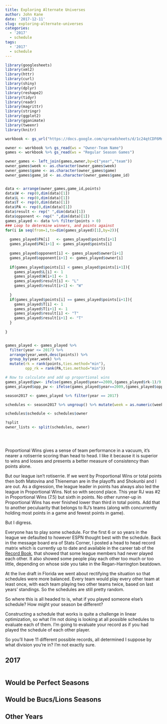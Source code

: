 ```yaml
---
title: Exploring Alternate Universes
author: John Kane
date: '2017-12-11'
slug: exploring-alternate-universes
categories:
  - '2017'
  - schedule
tags:
  - '2017'
  - schedule
---
```


```r
library(googlesheets)
library(xml2)
library(httr)
library(curl)
library(shiny)
library(dplyr)
library(reshape2)
library(tidyr)
library(readr)
library(magrittr)
library(stringr)
library(ggplot2)
library(gganimate)
library(tweenr)
library(knitr)

workbook <- gs_url("https://docs.google.com/spreadsheets/d/1c24qtCDF6MnL1I-nNG2ovymFB3fYj1NsWpLe3SGCbJs/pubhtml")

owner <- workbook %>% gs_read(ws = "Owner-Team Name")
games <- workbook %>% gs_read(ws = "Regular Season Games")

owner_games <- left_join(games,owner,by=c("year","team"))
owner_games$week <- as.character(owner_games$week)
owner_games$game <- as.character(owner_games$game)
owner_games$game_id <- as.character(owner_games$game_id)


data <- arrange(owner_games,game_id,points)
data$W <- rep(0,dim(data)[1])
data$L <- rep(0,dim(data)[1])
data$T <- rep(0,dim(data)[1])
data$PA <- rep(0,dim(data)[1])
data$result <- rep(" ",dim(data)[1])
data$opponent <- rep(" ",dim(data)[1])
games_played <- data %>% filter(points > 0)
### Loop to determine winners, and points against
for(i in seq(from=1,to=dim(games_played)[1],by=2)){
  
  games_played$PA[i]   <- games_played$points[i+1]
  games_played$PA[i+1] <- games_played$points[i]
  
  games_played$opponent[i] <- games_played$owner[i+1]
  games_played$opponent[i+1] <- games_played$owner[i]
  
  if(games_played$points[i] < games_played$points[i+1]){
    games_played$L[i] <- 1
    games_played$W[i+1] <- 1
    games_played$result[i] <- "L"
    games_played$result[i+1] <- "W"
    
  }
  if(games_played$points[i] == games_played$points[i+1]){
    games_played$T[i] <- 1
    games_played$T[i+1] <- 1
    games_played$result[i] <- "T"
    games_played$result[i+1] <- "T"
  }
  
}


games_played <- games_played %>%
  filter(year <= 2017) %>%
  arrange(year,week,desc(points)) %>%
  group_by(year,week) %>%
  mutate(rk = rank(points,ties.method="min"),
         opp_rk = rank(PA,ties.method="min")) 

# Now to calculate and add up proportional wins
games_played$pw<- ifelse(games_played$year==2009,(games_played$rk-1)/9,(games_played$rk-1)/11)
games_played$opp_pw <- ifelse(games_played$year==2009,(games_played$opp_rk-1)/9,(games_played$opp_rk-1)/11)

season2017 <- games_played %>% filter(year == 2017)

schedules <- season2017 %>% ungroup() %>% mutate(week = as.numeric(week)) %>% select(owner,week,opponent,points,PA) %>% arrange(owner,week)

schedules$schedule <- schedules$owner

?split
owner_lists <- split(schedules, owner)

  
  
```


Proportional Wins gives a sense of team performance in a vacuum, it's nearer a rotiserrie scoring than head to head. I like it because it is superior to wins and losses and presents a better measure of consistency than points alone.

But our league isn't rotiserrie. If we went by Proportional Wins or total points then both Matovina and Thieneman are in the playoffs and Shokunbi and I are out. As a digression, the league leader in points has always also led the league in Proportional Wins. Not so with second place. This year RJ was #2 in Proportional Wins (7.5) but sixth in points. No other runner-up in Proportional Wins has ever finished lower than third in total points. Add that to another peculuarity that belongs to RJ's teams (along with concurrently holding most points in a game and fewest points in game).

But I digress.

Everyone has to play some schedule. For the first 6 or so years in the league we defaulted to however ESPN thought best with the schedule. Back in the message board era of Stats Corner, I posted a head to head record matrix which is currently up to date and available in the career tab of the  [Record Book](http://ec2-54-213-112-234.us-west-2.compute.amazonaws.com:3838/stats-corner/record-book/), that showed that some league members had never played each other. It also showed some people play each other too much or too little, depending on whose side you take in the Regan-Harrington beatdown. 

At the live draft in Florida we went about rectifying the situation so that schedules were more balanced. Every team would play every other team at least once, with each team playing two other teams twice, based on last years' standings. So the schedules are still pretty random. 

So where this is all headed to is, what if you played someone else's schedule? How might your season be different?

Constructing a schedule that works is quite a challenge in linear optimization, so what I'm not doing is looking at all possible schedules to evaluate each of them. I'm going to evaluate your record as if you had played the schedule of each other player. 

So you'll have 11 different possible records, all determined I suppose by what division you're in? I'm not exactly sure.



## 2017 


```r

```



## Would be Perfect Seasons

## Would be Bucs/Lions Seasons

## Other Years



